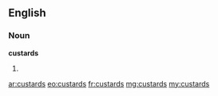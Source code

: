 ==English==

===Noun===
'''custards'''

# {{plural of|custard}}

[[ar:custards]]
[[eo:custards]]
[[fr:custards]]
[[mg:custards]]
[[my:custards]]